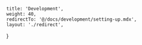     title: 'Development',
    weight: 40,
    redirectTo: '@/docs/development/setting-up.mdx',
    layout: './redirect',
}
